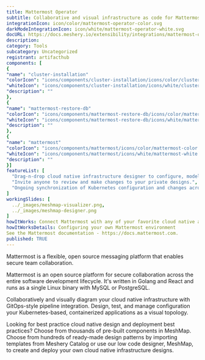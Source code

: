 ```yaml
---
title: Mattermost Operator
subtitle: Collaborative and visual infrastructure as code for Mattermost Operator
integrationIcon: icon/color/mattermost-operator-color.svg
darkModeIntegrationIcon: icon/white/mattermost-operator-white.svg
docURL: https://docs.meshery.io/extensibility/integrations/mattermost-operator
description: 
category: Tools
subcategory: Uncategorized
registrant: artifacthub
components: [
{
"name": "cluster-installation"
"colorIcon": "icons/components/cluster-installation/icons/color/cluster-installation-color.svg"
"whiteIcon": "icons/components/cluster-installation/icons/white/cluster-installation-white.svg"
"description": ""
},
{
"name": "mattermost-restore-db"
"colorIcon": "icons/components/mattermost-restore-db/icons/color/mattermost-restore-db-color.svg"
"whiteIcon": "icons/components/mattermost-restore-db/icons/white/mattermost-restore-db-white.svg"
"description": ""
},
{
"name": "mattermost"
"colorIcon": "icons/components/mattermost/icons/color/mattermost-color.svg"
"whiteIcon": "icons/components/mattermost/icons/white/mattermost-white.svg"
"description": ""
}]
featureList: [
  "Drag-n-drop cloud native infrastructure designer to configure, model, and deploy your workloads.",
  "Invite anyone to review and make changes to your private designs.",
  "Ongoing synchronization of Kubernetes configuration and changes across any number of clusters."
]
workingSlides: [
  ../_images/meshmap-visualizer.png,
  ../_images/meshmap-designer.png
]
howItWorks: Connect Mattermost with any of your favorite cloud native apps in just a few clicks. Design, build, and automate anything for your work by integrating apps like Mattermost to create visual automated workflows. Choose from thousands of ready-made apps or use our no-code toolkit to connect to apps not yet in our library.
howItWorksDetails: Configuring your own Mattermost environment
See the Mattermost documentation - https://docs.mattermost.com.
published: TRUE
---
```

<p>
Mattermost is a flexible, open source messaging platform that enables secure team collaboration.
</p>
<p>Mattermost is an open source platform for secure collaboration across the entire software development lifecycle. It's written in Golang and React and runs as a single Linux binary with MySQL or PostgreSQL.</p>
<p>
    Collaboratively and visually diagram your cloud native infrastructure with GitOps-style pipeline integration. Design, test, and manage configuration your Kubernetes-based, containerized applications as a visual topology.
</p>
<p>
    Looking for best practice cloud native design and deployment best practices? Choose from thousands of pre-built components in MeshMap. Choose from hundreds of ready-made design patterns by importing templates from Meshery Catalog or use our low code designer, MeshMap, to create and deploy your own cloud native infrastructure designs.
</p>
